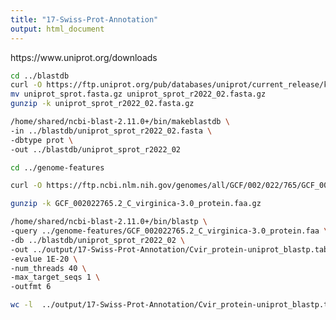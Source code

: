 ```yaml
---
title: "17-Swiss-Prot-Annotation"
output: html_document
---
```


https://www.uniprot.org/downloads
```bash
cd ../blastdb
curl -O https://ftp.uniprot.org/pub/databases/uniprot/current_release/knowledgebase/complete/uniprot_sprot.fasta.gz
mv uniprot_sprot.fasta.gz uniprot_sprot_r2022_02.fasta.gz
gunzip -k uniprot_sprot_r2022_02.fasta.gz
```
```bash
/home/shared/ncbi-blast-2.11.0+/bin/makeblastdb \
-in ../blastdb/uniprot_sprot_r2022_02.fasta \
-dbtype prot \
-out ../blastdb/uniprot_sprot_r2022_02
```


```bash
cd ../genome-features 

curl -O https://ftp.ncbi.nlm.nih.gov/genomes/all/GCF/002/022/765/GCF_002022765.2_C_virginica-3.0/GCF_002022765.2_C_virginica-3.0_protein.faa.gz

gunzip -k GCF_002022765.2_C_virginica-3.0_protein.faa.gz
```





```bash
/home/shared/ncbi-blast-2.11.0+/bin/blastp \
-query ../genome-features/GCF_002022765.2_C_virginica-3.0_protein.faa \
-db ../blastdb/uniprot_sprot_r2022_02 \
-out ../output/17-Swiss-Prot-Annotation/Cvir_protein-uniprot_blastp.tab \
-evalue 1E-20 \
-num_threads 40 \
-max_target_seqs 1 \
-outfmt 6
```



```bash
wc -l  ../output/17-Swiss-Prot-Annotation/Cvir_protein-uniprot_blastp.tab

```
